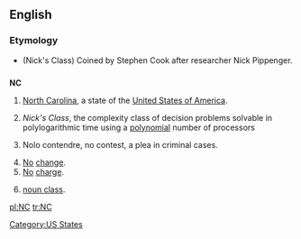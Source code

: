 ==English==

===Etymology===
* (Nick's Class) Coined by Stephen Cook after researcher Nick Pippenger.

==={{Abbreviation}}===
'''NC'''

# [[North Carolina]], a state of the [[United States of America]].
# {{comptheory}} ''Nick's Class'', the complexity class of decision problems solvable in polylogarithmic time using a [[polynomial]] number of processors
# {{legal}} Nolo contendre, no contest, a plea in criminal cases.
# [[no|No]] [[change]].
# [[no|No]] [[charge]].
# {{grammar}} [[noun class]].

[[Category:US States]]

[[pl:NC]]
[[tr:NC]]